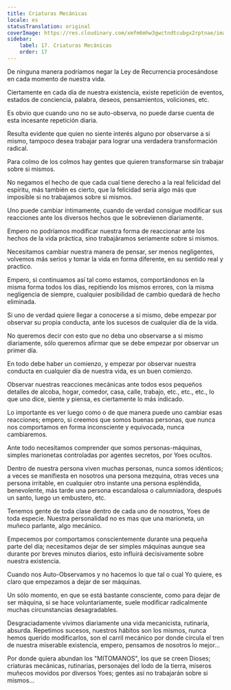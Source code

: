 ```yaml
---
title: Criaturas Mecánicas
locale: es
statusTranslation: original
coverImage: https://res.cloudinary.com/xmfm6mhw3gwctndtcubgx2rptnae/image/upload/v1740468922/small_cover_tratado_de_psicologia_revolucionaria_a4c0dca4e0.webp
sidebar:
    label: 17. Criaturas Mecánicas
    order: 17
---
```

De ninguna manera podríamos negar la Ley de Recurrencia procesándose en cada momento de nuestra vida.

Ciertamente en cada día de nuestra existencia, existe repetición de eventos, estados de conciencia, palabra, deseos, pensamientos, voliciones, etc.

Es obvio que cuando uno no se auto-observa, no puede darse cuenta de esta incesante repetición diaria.

Resulta evidente que quien no siente interés alguno por observarse a si mismo, tampoco desea trabajar para lograr una verdadera transformación radical.

Para colmo de los colmos hay gentes que quieren transformarse sin trabajar sobre si mismos.

No negamos el hecho de que cada cual tiene derecho a la real felicidad del espíritu, más también es cierto, que la felicidad sería algo más que imposible si no trabajamos sobre si mismos.

Uno puede cambiar íntimamente, cuando de verdad consigue modificar sus reacciones ante los diversos hechos que le sobrevienen diariamente.

Empero no podríamos modificar nuestra forma de reaccionar ante los hechos de la vida práctica, sino trabajáramos seriamente sobre si mismos.

Necesitamos cambiar nuestra manera de pensar, ser menos negligentes, volvemos más serios y tomar la vida en forma diferente, en su sentido real y practico.

Empero, si continuamos así tal como estamos, comportándonos en la misma forma todos los días, repitiendo los mismos errores, con la misma negligencia de siempre, cualquier posibilidad de cambio quedará de hecho eliminada.

Si uno de verdad quiere llegar a conocerse a si mismo, debe empezar por observar su propia conducta, ante los sucesos de cualquier día de la vida.

No queremos decir con esto que no deba uno observarse a si mismo diariamente, sólo queremos afirmar que se debe empezar por observar un primer día.

En todo debe haber un comienzo, y empezar por observar nuestra conducta en cualquier día de nuestra vida, es un buen comienzo.

Observar nuestras reacciones mecánicas ante todos esos pequeños detalles de alcoba, hogar, comedor, casa, calle, trabajo, etc., etc., etc., lo que uno dice, siente y piensa, es ciertamente lo más indicado.

Lo importante es ver luego como o de que manera puede uno cambiar esas reacciones; empero, si creemos que somos buenas personas, que nunca nos comportamos en forma inconsciente y equivocada, nunca cambiaremos.

Ante todo necesitamos comprender que somos personas-máquinas, simples marionetas controladas por agentes secretos, por Yoes ocultos.

Dentro de nuestra persona viven muchas personas, nunca somos idénticos; a veces se manifiesta en nosotros una persona mezquina, otras veces una persona irritable, en cualquier otro instante una persona espléndida, benevolente, más tarde una persona escandalosa o calumniadora, después un santo, luego un embustero, etc.

Tenemos gente de toda clase dentro de cada uno de nosotros, Yoes de toda especie. Nuestra personalidad no es mas que una marioneta, un muñeco parlante, algo mecánico.

Empecemos por comportamos conscientemente durante una pequeña parte del día; necesitamos dejar de ser simples máquinas aunque sea durante por breves minutos diarios, esto influirá decisivamente sobre nuestra existencia.

Cuando nos Auto-Observamos y no hacemos lo que tal o cual Yo quiere, es claro que empezamos a dejar de ser máquinas.

Un sólo momento, en que se está bastante consciente, como para dejar de ser máquina, si se hace voluntariamente, suele modificar radicalmente muchas circunstancias desagradables.

Desgraciadamente vivimos diariamente una vida mecanicista, rutinaria, absurda. Repetimos sucesos, nuestros hábitos son los mismos, nunca hemos querido modificarlos, son el carril mecánico por donde circula el tren de nuestra miserable existencia, empero, pensamos de nosotros lo mejor...

Por donde quiera abundan los "MITOMANOS", los que se creen Dioses; criaturas mecánicas, rutinarias, personajes del lodo de la tierra, míseros muñecos movidos por diversos Yoes; gentes así no trabajarán sobre si mismos...
